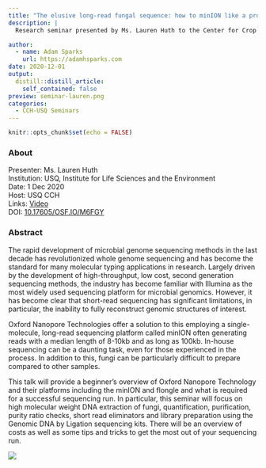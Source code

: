 ```yaml
---
title: "The elusive long-read fungal sequence: how to minION like a pro (when you’ve never done it before)"
description: |
  Research seminar presented by Ms. Lauren Huth to the Center for Crop Health, University of Southern Queensland. The rapid development of microbial genome sequencing methods in the last decade has revolutionized whole genome sequencing and has become the standard for many molecular typing applications in research. Largely driven by the development of high-throughput, low cost, second generation sequencing methods, the industry has become familiar with Illumina as the most widely used sequencing platform for microbial genomics. 

author:
  - name: Adam Sparks
    url: https://adamhsparks.com
date: 2020-12-01
output:
  distill::distill_article:
    self_contained: false
preview: seminar-lauren.png
categories: 
  - CCH-USQ Seminars
---
```


```r
knitr::opts_chunk$set(echo = FALSE)
```

### About

Presenter: Ms. Lauren Huth \
Institution: USQ, Institute for Life Sciences and the Environment \
Date: 1 Dec 2020 \
Host: USQ CCH \
Links: [Video](https://www.youtube.com/watch?v=bbEpGrsBuNc) \
DOI: [10.17605/OSF.IO/M6FGY](https://doi.org/10.17605/OSF.IO/M6FGY)

### Abstract

The rapid development of microbial genome sequencing methods in the last decade has revolutionized whole genome sequencing and has become the standard for many molecular typing applications in research.
Largely driven by the development of high-throughput, low cost, second generation sequencing methods, the industry has become familiar with Illumina as the most widely used sequencing platform for microbial genomics.
However, it has become clear that short-read sequencing has significant limitations, in particular, the inability to fully reconstruct genomic structures of interest.

Oxford Nanopore Technologies offer a solution to this employing a single-molecule, long-read sequencing platform called minION often generating reads with a median length of 8-10kb and as long as 100kb.
In-house sequencing can be a daunting task, even for those experienced in the process.
In addition to this, fungi can be particularly difficult to prepare compared to other samples.

This talk will provide a beginner's overview of Oxford Nanopore Technology and their platforms including the minION and flongle and what is required for a successful sequencing run.
In particular, this seminar will focus on high molecular weight DNA extraction of fungi, quantification, purification, purity ratio checks, short read eliminators and library preparation using the Genomic DNA by Ligation sequencing kits.
There will be an overview of costs as well as some tips and tricks to get the most out of your sequencing run.

![](seminar-lauren.png)
